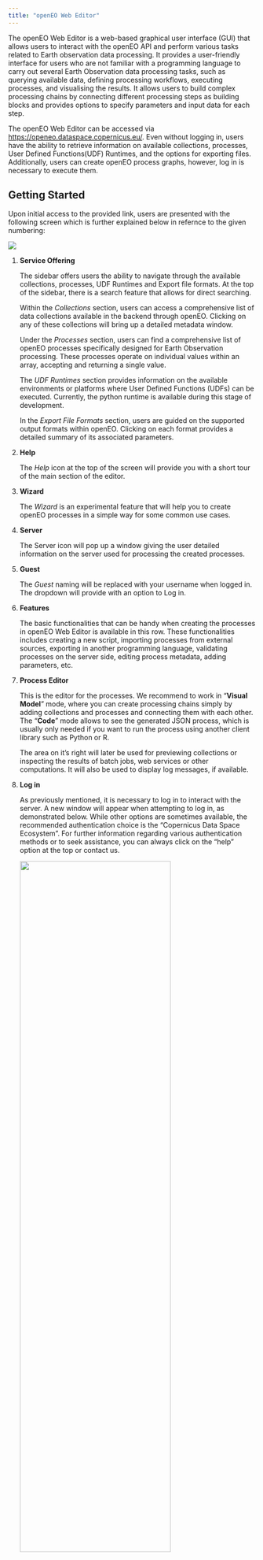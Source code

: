 ```yaml
---
title: "openEO Web Editor"
---
```


The openEO Web Editor is a web-based graphical user interface (GUI) that allows users to interact with the openEO API and perform various tasks related to Earth observation data processing. It provides a user-friendly interface for users who are not familiar with a programming language to carry out several Earth Observation data processing tasks, such as querying available data, defining processing workflows, executing processes, and visualising the results. It allows users to build complex processing chains by connecting different processing steps as building blocks and provides options to specify parameters and input data for each step. 

The openEO Web Editor can be accessed via [https://openeo.dataspace.copernicus.eu/](https://openeo.dataspace.copernicus.eu/){target="_blank"}. Even without logging in, users have the ability to retrieve information on available collections, processes, User Defined Functions(UDF) Runtimes, and the options for exporting files. Additionally, users can create openEO process graphs, however, log in is necessary to execute them.

## Getting Started

Upon initial access to the provided link, users are presented with the following screen which is further explained below in refernce to the given numbering:

![](_images/webeditor.png)

1. **Service Offering**
   
    The sidebar offers users the ability to navigate through the available collections, processes, UDF Runtimes and Export file formats. At the top of the sidebar, there is a search feature that allows for direct searching. 

    Within the *Collections* section, users can access a comprehensive list of data collections available in the backend through openEO. Clicking on any of these collections will bring up a detailed metadata window.

    Under the *Processes* section, users can find a comprehensive list of openEO processes specifically designed for Earth Observation processing. These processes operate on individual values within an array, accepting and returning a single value.

    The *UDF Runtimes* section provides information on the available environments or platforms where User Defined Functions (UDFs) can be executed. Currently, the python runtime is available during this stage of development.

    In the *Export File Formats* section, users are guided on the supported output formats within openEO. Clicking on each format provides a detailed summary of its associated parameters.

2. **Help**
    
    The *Help* icon at the top of the screen will provide you with a short tour of the main section of the editor. 

3. **Wizard**

    The *Wizard* is an experimental feature that will help you to create openEO processes in a simple way for some common use cases.

4. **Server**

    The Server icon will pop up a window giving the user detailed information on the server used for processing the created processes. 

5. **Guest**

    The *Guest* naming will be replaced with your username when logged in. The dropdown will provide with an option to Log in.

6. **Features**

    The basic functionalities that can be handy when creating the processes in openEO Web Editor is available in this row. These functionalities includes creating a new script, importing processes from external sources, exporting in another programming language, validating processes on the server side, editing process metadata, adding parameters, etc. 

7. **Process Editor**
   
   This is the editor for the processes. We recommend to work in "**Visual Model**" mode, where you can create processing chains simply by adding collections and processes and connecting them with each other. The "**Code**" mode allows to see the generated JSON process, which is usually only needed if you want to run the process using another client library such as Python or R.

   The area on it's right will later be used for previewing collections or inspecting the results of batch jobs, web services or other computations. It will also be used to display log messages, if available.

8.  **Log in**

    As previously mentioned, it is necessary to log in to interact with the server. A new window will appear when attempting to log in, as demonstrated below. While other options are sometimes available, the recommended authentication choice is the "Copernicus Data Space Ecosystem". For further information regarding various authentication methods or to seek assistance, you can always click on the "help" option at the top or contact us.

    <centre><img src="_images/login.PNG"  width="80%" height="60%"></centre>
    

## Create a workflow

Based on their applications user can build their model by simple drag and drop method. Some processes may necessitate input parameters, which must be carefully considered. As an illustration, we present a simple case of creating a workflow to calculate NDVI using the Sentinel 2 L2A collection. Three main steps involved in using openEO for Earth Observation data processing is shown below. 

1. Load Collection 
   
    In order to load the required collection make sure it is available by searching in the sidebar. Once you find your collection you can simply drag and drop it for carrying out further actions. In the following clip, you can observe the sequential actions are taken to accomplish the following tasks: choosing a collection of interest, defining the spatial and temporal boundaries, and filtering the necessary bands for subsequent processing. Specifically, for calculating the NDVI, the Red band (B04) and Near-Infrared (NIR) band (B08) have been selected.


![](_images/gif/load_collection.gif)

2. Apply Processes
    
    Eventually, the next step involves implementing essential processes, ranging from straightforward operations like adding bands to more complex tasks such as importing or defining user-defined functions (UDFs). In the following clip, a reduce_dimension() process is employed to eliminate the temporal dimension by selecting the maximum value. The same process is utilised to reduce the band dimension after executing a series of addition, subtraction, and division operations necessary for the NDVI calculation.

![](_images/gif/apply_process.gif)

3. Select a format

    As a final step in the workflow creation, the following clip demonstrates selecting the output format. Since our application involves simple NDVI calculation, we want to save it as a GeoTiff. 

![](_images/gif/save_result.gif)

## Execute the workflow

To complete the data analysis process, the final step involves executing the created workflow. This can be done in two ways: synchronously or through batch job-based method. Synchronous method allows the user to download the data directly, whereas batch job-based method enables the user to execute process as a batch. The choice of method depends on the user's preference and the size of the dataset. 

![](_images/jobs.png)

In the above figure, the red box includes the two methods possible for executing the process. In this example, I used the synchronus method by directly clicking on *Run now*, which popped up a box in the bottom right corner. 

Once the execution process is completed, the result is automatically saved locally. It can also be visualised in the parallel window as shown in the image below:

![](_images/result.PNG)


Furthermore, if you have created Batch Job, you can monitor its action from the same window. 


## Data Download using Wizard

The Wizard feature at the top navigation bar allows easy creation of process graphs for common, basic use cases without having to drag and drop processes as done earlier. 

:::{callout-warning}

This feature is experimental and it's not guaranteed that the generated process graphs are fully functional.

:::

At the time of this documentation release, two cases are currently available through the Wizard feature: direct downloading of data for a selected area and downloading computed spectral indices. An example of the latter is demonstrated in the following GIF.

![](_images/gif/Wizard_NDVI.gif)